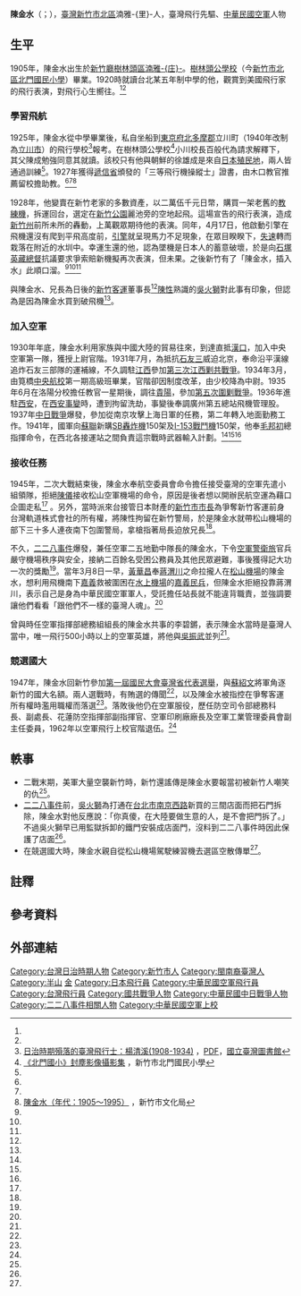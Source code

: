{{Otheruses|陳金水}}
{{Infobox Military Person
| name=陳金水
| image name=陳金水.jpg
| Sex =男
| now=
| period=
| Native place=
| date of birth=1905年
| date of death=1995年
| place of birth={{TWN-JPN}}[[新竹廳|新竹廳]][[樹林頭區|樹林頭區]][[湳雅庄|湳雅-{庄}-]]
| place of death={{TWN}}
| nationality = {{JPN-EMP}}（1905年－1945年）<br/>{{ROC}}（1945年－1995年）
| party={{KMT}}
| alma mater=[[東京府|東京府]][[北多摩郡|北多摩郡]]飛行學校{{efn|name= 飛行學校1925}}<br/>[[笕桥中央航校旧址|筧橋中央航校]]第一期高級班
| past =
*東京府北多摩郡的飛行學校助教
*中央航校洛陽分校教官
*空軍先遣小組領隊
*臺北航空站站長
*空軍二五地勤中隊長
*防空司令部總務科長
*防空司令部總務副處長
*花蓮防空指揮部總務組組長
*花蓮防空指揮部副指揮官
*空軍印刷廠廠長
*空軍工業管理委員會副主任委員
|branch={{ROCAF}}
|serviceyears=1930年－1962年
|rank=[[上校|上校]]
}}
'''陳金水'''（{{lang-nan-tw|Tân Kim-súi}}；{{bd|1905年||1995年|}}），[[臺灣|臺灣]][[新竹市|新竹市]][[北區_(新竹市)|北區]]湳雅-{里}-人，臺灣飛行先驅、[[中華民國空軍|中華民國空軍]]人物

==生平==
1905年，陳金水出生於[[新竹廳|新竹廳]][[樹林頭_(新竹市)|樹林頭區]][[湳雅庄|湳雅-{庄}-]]。[[樹林頭公學校|樹林頭公學校]]（今[[新竹市北區北門國民小學|新竹市北區北門國民小學]]）畢業。1920時就讀台北某五年制中學的他，觀賞到美國飛行家{{link-en|亚瑟·史密斯 (飞行员)|Art Smith (pilot)|亞瑟·史密斯}}的飛行表演，對飛行心生嚮往。<ref name="新竹市志卷七人物志"/><ref name="台灣百年飛行錄"/>

===學習飛航===
1925年，陳金水從中學畢業後，私自坐船到[[東京府|東京府]][[北多摩郡|北多摩郡]]立川町（1940年改制為[[立川市|立川市]]）的飛行學校<ref>[http://www.ntl.edu.tw/public/Attachment/45141013414.pdf 日治時期殞落的臺灣飛行士：楊清溪(1908-1934)] {{Wayback|url=http://www.ntl.edu.tw/public/Attachment/45141013414.pdf |date=20150518082437 }}，[[PDF|PDF]]，[[國立臺灣圖書館|國立臺灣圖書館]]</ref>{{efn|name= 飛行學校1925 |1= [[濱松陸軍飛行學校|濱松陸軍飛行學校]]，1933年（[[昭和|昭和]]8年）從立川移駐。}}報考。在樹林頭公學校<ref>[http://www.bmps.hc.edu.tw/100oldpics/age/age.htm 《北門國小》封塵影像攝影集] {{webarchive|url=https://web.archive.org/web/20150518072534/http://www.bmps.hc.edu.tw/100oldpics/age/age.htm |date=2015-05-18 }}，新竹市北門國民小學</ref>小川校長百般代為請求解釋下，其父陳成勉強同意其就讀。該校只有他與朝鮮的徐雄成是來自[[亞洲殖民#日本殖民地|日本殖民地]]，兩人皆通過訓練<ref name="中國之翼"/>。1927年獲得[[遞信省_(日本)|遞信省]]頒發的「三等飛行機操縱士」證書，由木口教官推薦留校擔助教。<ref name="新竹市志卷七人物志"/><ref name="台灣百年飛行錄"/><ref name="hcccb-gov-tw-tour_f02-349">[http://www.hcccb.gov.tw/chinese/05tour/tour_f02.asp?titleId=349 陳金水（年代：1905～1995）] {{Wayback|url=http://www.hcccb.gov.tw/chinese/05tour/tour_f02.asp?titleId=349 |date=20180709155608 }}，新竹市文化局</ref>

1928年，他變賣在新竹老家的多數資產，以二萬伍千元日幣，購買一架老舊的{{tsl|fr|Nieuport (entreprise)|纽波特公司|纽波特}}[[教練機|教練機]]，拆運回台，選定在[[新竹公園|新竹公園]]麗池旁的空地起飛。這場宣告的飛行表演，造成[[新竹州|新竹州]]前所未所的轟動，上萬觀眾期待他的表演。同年，4月17日，他啟動引擎在飛機還沒有爬到平飛高度前，[[引擎|引擎]]就呈現馬力不足現象，在眾目睽睽下，[[失速|失速]]轉而栽落在附近的水圳中。幸運生還的他，認為墜機是日本人的蓄意破壞，於是向[[石塚英藏|石塚英藏]][[臺灣總督|總督]]抗議要求爭索賠新機擬再次表演，但未果。之後新竹有了「陳金水，插入水」此順口溜。<ref name="新竹市志卷七人物志"/><ref name="台灣百年飛行錄"/><ref name="hcccb-gov-tw-tour_f02-349"/>

與陳金水、兄長為日後的[[新竹客運|新竹客運]]董事長<ref name="叛逆的天空"/>[[陳性|陳性]]熟識的[[吳火獅|吳火獅]]對此事有印象，但認為是因為陳金水買到破飛機<ref name="吳火獅"/>。

===加入空軍===
1930年年底，陳金水利用家族與中國大陸的貿易往來，到達直抵[[漢口|漢口]]，加入中央空軍第一隊{{efn|[http://afrc.mnd.gov.tw/faith_martyr/Chinese/person10.aspx 國命革命忠烈祠--烈士生平--高志航烈士] - 後備指揮部，{{quote|1934年（民國23年）初，中央航空學校暫編驅逐隊，正式編為空軍驅逐第一隊}}}}，獲授上尉官階。1931年7月，為抵抗[[石友三|石友三]]威迫北京，奉命沿平漢線追炸石友三部隊的運補線，不久調駐[[江西|江西]]參加[[第三次江西剿共戰爭|第三次江西剿共戰爭]]。1934年3月，由筧橋[[筧橋中央航校舊址|中央航校]]第一期高級班畢業，官階卻因制度改革，由少校降為中尉。1935年6月在洛陽分校擔任教官一星期後，調往[[貴陽|貴陽]]，參加[[第五次圍剿戰爭|第五次圍剿戰爭]]。1936年進駐[[西安|西安]]，在[[西安事變|西安事變]]時，遭到拘留洗劫，事變後奉調廣州第五總站飛機管理股。1937年[[中国抗日战争|中日戰爭]]爆發，參加從南京攻擊上海日軍的任務，第二年轉入地面勤務工作。1941年，國軍向[[蘇聯|蘇聯]]新購[[SB轟炸機|SB轟炸機]]150架及[[I-153戰鬥機|I-153戰鬥機]]150架，他奉[[毛邦初|毛邦初]]總指揮命令，在西北各接運站之間負責這宗戰時武器輸入計劃。<ref name="新竹市志卷七人物志"/><ref name="台灣百年飛行錄"/><ref name="中國之翼"/>

===接收任務===
1945年，二次大戰結束後，陳金水奉航空委員會命令擔任接受臺灣的空軍先遣小組領隊，拒絕[[陳儀|陳儀]]接收松山空軍機場的命令，原因是後者想以開辦民航空運為藉口企圖走私<ref name="新竹市志卷七人物志"/> 。另外，當時派來台接管日本財產的[[新竹市市長|新竹市市長]]為爭奪新竹客運前身台灣軌道株式會社的所有權，將陳性拘留在新竹警局，於是陳金水就帶松山機場的部下三十多人連夜南下包圍警局，拿槍指著局長迫放兄長<ref name="叛逆的天空"/>。

不久，[[二二八事件|二二八事件]]爆發，兼任空軍二五地勤中隊長的陳金水，下令[[空軍警衛部隊|空軍警衛旅]]官兵嚴守機場秩序與安全，接納二百餘名受困公務員及其他民眾避難，事後獲得記大功一次的獎勵<ref name="中國之翼"/>。當年3月8日一早，[[黃華昌|黃華昌]]奉[[蔣渭川|蔣渭川]]之命拉攏人在[[臺北松山機場|松山機場]]的陳金水，想利用飛機南下[[嘉義|嘉義]]救被圍困在[[水上機場|水上機場]]的[[嘉義民兵|嘉義民兵]]，但陳金水拒絕投靠蔣渭川，表示自己是身為中華民國空軍軍人，受託擔任站長就不能違背職責，並強調要讓他們看看「跟他們不一樣的臺灣人魂」。<ref name="叛逆的天空"/>

曾與時任空軍指揮部總務組組長的陳金水共事的李碧鏘，表示陳金水當時是臺灣人當中，唯一飛行500小時以上的空軍英雄，將他與[[吳振武|吳振武]]並列<ref name="二二八事件文獻輯錄"/>。

===競選國大===
1947年，陳金水回新竹參加[[第一屆國民大會臺灣省代表|第一屆國民大會臺灣省代表選舉]]，與[[蘇紹文|蘇紹文]]將軍角逐新竹的國大名額。兩人選戰時，有賄選的傳聞<ref name="鄭欽仁"/>，以及陳金水被指控在爭奪客運所有權時濫用職權而落選<ref name="叛逆的天空"/>。落敗後他仍在空軍服役，歷任防空司令部總務科長、副處長、花蓮防空指揮部副指揮官、空軍印刷廠廠長及空軍工業管理委員會副主任委員，1962年以空軍飛行上校官階退伍。<ref name="新竹市志卷七人物志"/>

==軼事==
{{portal box|人物|台灣|航空|中華民國|第二次世界大戰}}
*二戰末期，美軍大量空襲新竹時，新竹還謠傳是陳金水要報當初被新竹人嘲笑的仇<ref name="鄭欽仁"/>。
*[[二二八事件|二二八事件]]前，[[吳火獅|吳火獅]]為打通在[[台北市|台北市]][[南京西路|南京西路]]新買的三間店面而把石門拆除，陳金水對他反應說：「你真傻，在大陸要做生意的人，是不會把門拆了。」不過吳火獅早已用監獄拆卸的鐵門安裝成店面門，沒料到二二八事件時因此保護了店面<ref name="吳火獅"/>。
*在競選國大時，陳金水親自從松山機場駕駛練習機去選區空散傳單<ref name="叛逆的天空"/>。

==註釋==
{{notelist|iger=|1}}

==參考資料==
{{Reflist|2|refs=
<ref name="新竹市志卷七人物志">{{cite book |author=|title=《新竹市志》卷七·〈人物志〉|date=1997|publisher=新竹市政府|location=台灣|language=zh-tw |isbn=}}</ref>
<ref name="中國之翼">{{cite book |editor=劉文孝|chapter=〈陳金水口述歷史〉|title=《中國之翼》第二輯|date=1991-09-30|publisher=中國之翼出版社|location=台灣|language=zh-tw |isbn=9578628110}}</ref>
<ref name="叛逆的天空">{{cite book |author=黃華昌|chapter=〈松山機場軍情初探〉|title=《叛逆的天空: 黃華昌回憶錄》|date=2004-06-30|publisher=前衛出版社|location=台灣|language=zh-tw |isbn=9578014414}}</ref>
<ref name="台灣百年飛行錄">{{cite book |author=周晶生|chapter=〈航空人文追想〉|title=《台灣百年飛行錄》|date=2005-10-01|publisher=玉山社|location=台灣|language=zh-tw |isbn=9789867375506}}</ref>
<ref name="二二八事件文獻輯錄">{{cite book |author=|chapter=〈李碧鏘先生口述紀錄〉|title=《二二八事件文獻輯錄》|date=1991-11-11|publisher= 台灣省文獻委員會|location=台灣|language=zh-tw |isbn=}}</ref>
<ref name="吳火獅">{{cite book |author=黃進興|chapter=〈新光商行：企業的起始點〉|title=《半世紀的奮鬥－吳火獅先生口述傳記》|date=2006-10-18|publisher=允晨文化|location=台灣|language=zh-tw |isbn=9789579027199}}</ref>
<ref name="鄭欽仁">{{cite book |author=薛化元、潘光哲、劉季倫|title=《鄭欽仁先生訪談錄》|chapter=〈成長背景〉|date=2004-11-01|publisher=國史館|location=台灣|language=zh-tw |isbn=9789570181562}}</ref>
}}

== 外部連結 ==

{{DEFAULTSORT:Chen陳}}

[[Category:台灣日治時期人物|Category:台灣日治時期人物]]
[[Category:新竹市人|Category:新竹市人]]
[[Category:閩南裔臺灣人|Category:閩南裔臺灣人]]
[[Category:半山|Category:半山]]
[[Category:陳姓|金]]
[[Category:日本飛行員|Category:日本飛行員]]
[[Category:中華民國空軍飛行員|Category:中華民國空軍飛行員]]
[[Category:台灣飛行員|Category:台灣飛行員]]
[[Category:國共戰爭人物|Category:國共戰爭人物]]
[[Category:中華民國中日戰爭人物|Category:中華民國中日戰爭人物]]
[[Category:二二八事件相關人物|Category:二二八事件相關人物]]
[[Category:中華民國空軍上校|Category:中華民國空軍上校]]